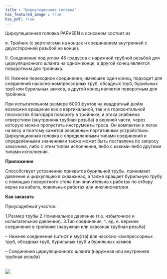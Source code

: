 ```yaml
---
title : "Циркуляционная головка"
has_featured_image : true
has_pdf: true
---
```


Циркуляционная головка PARVEEN в основном состоит из

я. Тройник (с вертлюгами на концах и соединением внутренней с двухсторонней резьбой на конце).

II. Соединение под углом 45 градусов с наружной трубной резьбой для циркуляционного шланга на одном конце, а другой конец является поворотным для тройника.

III. Нижнее переходное соединение, имеющее один конец, подходит для соединений насосно-компрессорных труб, обсадных труб, бурильных труб или бурильных замков, а другой конец является поворотным для тройника.

При испытательном размере 6000 фунтов на квадратный дюйм возможно вращение как в вертикальной, так и в горизонтальной плоскостях благодаря повороту в тройнике, и этака снабжена отверстием (внутренняя трубная резьба) в верхней части, через которую можно пропустить инструменты троса. Он компактен и легок на весу и поэтому кажется резервным портативным устройством. Циркуляционная головка с определенными типами соединений и определёнными значениями также может быть поставлена по запросу заказчика, либо с этим типом исполнения, либо с какими-либо другими типами исполнения.

**Приложение**

Способствует устранению прихватов бурильной трубы, принимает давление и циркуляцию в скважинах, а также вращает бурильную трубу с помощью поворотного стола при значительных работах по отбору керна на кабеле, ловильных работах или инклинометрии.

**Как заказать**

Приусадебный участок.

1.Размер трубы
2.Номинальное давление (т.е. избыточное и испытательное давление).
3.Тип соединения, т. ед. е. верхнее соединение в тройнике (наружная или сквозная трубная резьба)

– Нижнее соединение (штифт и муфта) для насосно-компрессорных труб, обсадных труб, бурильных труб и бурильных замков

– Соединения циркуляционного шланга (наружная или внутренняя трубная резьба)

<br />
<Image src={image} />